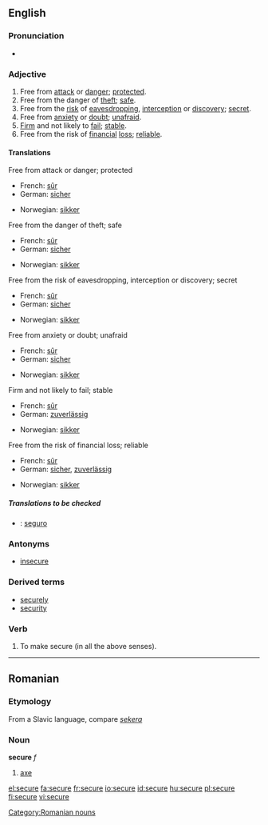 ==English==

===Pronunciation===
*{{audio|en-us-secure.ogg|Audio (US)}}

===Adjective===
{{en-adj|securer|securest|more}}

# Free from [[attack]] or [[danger]]; [[protected]].
# Free from the danger of [[theft]]; [[safe]].
# Free from the [[risk]] of [[eavesdropping]],  [[interception]] or [[discovery]]; [[secret]].
# Free from [[anxiety]] or [[doubt]]; [[unafraid]].
# [[Firm]] and not likely to [[fail]]; [[stable]].
# Free from the risk of [[financial]] [[loss]]; [[reliable]].

====Translations====
;Free from attack or danger; protected
{{top}}
*French: [[sûr]]
*German: [[sicher]]
{{mid}}
*Norwegian: [[sikker]]
{{bottom}}
;Free from the danger of theft; safe
{{top}}
*French: [[sûr]]
*German: [[sicher]]
{{mid}}
*Norwegian: [[sikker]]
{{bottom}}
;Free from the risk of eavesdropping, interception or discovery; secret
{{top}}
*French: [[sûr]]
*German: [[sicher]]
{{mid}}
*Norwegian: [[sikker]]
{{bottom}}
;Free from anxiety or doubt; unafraid
{{top}}
*French: [[sûr]]
*German: [[sicher]]
{{mid}}
*Norwegian: [[sikker]]
{{bottom}}
;Firm and not likely to fail; stable
{{top}}
*French: [[sûr]]
*German: [[zuverlässig]]
{{mid}}
*Norwegian: [[sikker]]
{{bottom}}
;Free from the risk of financial loss; reliable
{{top}}
*French: [[sûr]]
*German: [[sicher]], [[zuverlässig]]
{{mid}}
*Norwegian: [[sikker]]
{{bottom}}

=====Translations to be checked=====
{{checktrans}}
*{{ttbc|Spanish}}: [[seguro]]

===Antonyms===
*[[insecure]]

===Derived terms===
*[[securely]]
*[[security]]

===Verb===
{{en-verb|secur|ing}}

# To make secure (in all the above senses).

----

==Romanian==
===Etymology===
From a Slavic language, compare ''[[sekera]]''
===Noun===
'''secure'''  ''f''

# [[axe]]

[[Category:Romanian nouns]]

[[el:secure]]
[[fa:secure]]
[[fr:secure]]
[[io:secure]]
[[id:secure]]
[[hu:secure]]
[[pl:secure]]
[[fi:secure]]
[[vi:secure]]